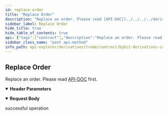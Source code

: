 ```yaml
---
id: replace-order
title: "Replace Order"
description: "Replace an order. Please read [API-DOC](../../../../derivatives/contract/replace-order#) first."
sidebar_label: Replace Order
hide_title: true
hide_table_of_contents: true
api: {"tags":["contract"],"description":"Replace an order. Please read [API-DOC](../../../../derivatives/contract/replace-order#) first.","operationId":"replace-order","parameters":[{"name":"apiKey","in":"header","description":"If not input, the default one will be used","required":false,"schema":{"type":"string"}},{"name":"secret","in":"header","description":"If not input, the default one will be used","required":false,"schema":{"type":"string"}}],"responses":{"200":{"description":"successful operation"}},"requestBody":{"content":{"application/json":{"schema":{"type":"object","properties":{"category":{"type":"string","enum":["linear","inverse","option"],"description":"Product type","default":"linear"},"symbol":{"type":"string","description":"Symbol name"},"orderId":{"type":"string","description":"Either orderId or orderLinkId is required"},"orderLinkId":{"type":"string","description":"Either orderId or orderLinkId is required"},"qty":{"type":"string","description":"Modify the order qty"},"price":{"type":"string","description":"Modify the order price","example":null},"iv":{"type":"string","description":"Modify option order iv","example":null},"triggerPrice":{"type":"string","description":"Modify StopOrder trigger price","example":null},"takeProfit":{"type":"string","description":"Modify take profit price","example":null},"stopLoss":{"type":"string","description":"Modify stop loss price","example":null},"triggerBy":{"type":"string","enum":["LastPrice","MarkPrice","IndexPrice"],"description":"Modify the type of trigger price","example":null},"tpTriggerBy":{"type":"string","enum":["LastPrice","MarkPrice","IndexPrice"],"description":"Modify trigger take profit price price type","example":null},"slTriggerBy":{"type":"string","enum":["LastPrice","MarkPrice","IndexPrice"],"description":"Modify trigger stop loss price price type","example":null}},"required":["symbol"]}}}},"method":"post","path":"/contract/v3/private/order/replace","servers":[{"url":"https://api-testnet.bybit.com","description":"Testnet server"}],"jsonRequestBodyExample":{"category":"linear","symbol":"string","orderId":"string","orderLinkId":"string","qty":"string","price":null,"iv":null,"triggerPrice":null,"takeProfit":null,"stopLoss":null,"triggerBy":null,"tpTriggerBy":null,"slTriggerBy":null},"info":{"description":"Collection of derivatives - contract v3 Restul API, which covers USDT Perpetual, USDC Perpetual, Inverse Perpetual, Inverse Future and Option.\n","version":"3.0.0","title":"Bybit derivatives contract explorer"},"postman":{"name":"Replace Order","description":{"content":"Replace an order. Please read [API-DOC](../../../../derivatives/contract/replace-order#) first.","type":"text/plain"},"url":{"path":["contract","v3","private","order","replace"],"host":["{{baseUrl}}"],"query":[],"variable":[]},"header":[{"disabled":false,"description":{"content":"If not input, the default one will be used","type":"text/plain"},"key":"apiKey","value":""},{"disabled":false,"description":{"content":"If not input, the default one will be used","type":"text/plain"},"key":"secret","value":""},{"key":"Content-Type","value":"application/json"}],"method":"POST","body":{"mode":"raw","raw":"\"\"","options":{"raw":{"language":"json"}}}}}
sidebar_class_name: "post api-method"
info_path: api-explorer/derivatives/trade/contract/bybit-derivatives-contract-explorer
---
```



## Replace Order



Replace an order. Please read [API-DOC](../../../../derivatives/contract/replace-order#) first.

<details style={{"marginBottom":"1rem"}} data-collapsed={false} open={true}><summary style={{}}><strong>Header Parameters</strong></summary><div><ul><ParamsItem className={"paramsItem"} param={{"name":"apiKey","in":"header","description":"If not input, the default one will be used","required":false,"schema":{"type":"string"}}}></ParamsItem><ParamsItem className={"paramsItem"} param={{"name":"secret","in":"header","description":"If not input, the default one will be used","required":false,"schema":{"type":"string"}}}></ParamsItem></ul></div></details><MimeTabs><TabItem label={"application/json"} value={"application/json-schema"}><details style={{}} data-collapsed={false} open={true}><summary style={{"textAlign":"left"}}><strong>Request Body</strong></summary><div style={{"textAlign":"left","marginLeft":"1rem"}}></div><ul style={{"marginLeft":"1rem"}}><SchemaItem collapsible={false} name={"category"} required={false} schemaDescription={"Product type"} schemaName={"string"} qualifierMessage={"**Possible values:** [`linear`, `inverse`, `option`]"} defaultValue={"linear"}></SchemaItem><SchemaItem collapsible={false} name={"symbol"} required={true} schemaDescription={"Symbol name"} schemaName={"string"} qualifierMessage={undefined} defaultValue={undefined}></SchemaItem><SchemaItem collapsible={false} name={"orderId"} required={false} schemaDescription={"Either orderId or orderLinkId is required"} schemaName={"string"} qualifierMessage={undefined} defaultValue={undefined}></SchemaItem><SchemaItem collapsible={false} name={"orderLinkId"} required={false} schemaDescription={"Either orderId or orderLinkId is required"} schemaName={"string"} qualifierMessage={undefined} defaultValue={undefined}></SchemaItem><SchemaItem collapsible={false} name={"qty"} required={false} schemaDescription={"Modify the order qty"} schemaName={"string"} qualifierMessage={undefined} defaultValue={undefined}></SchemaItem><SchemaItem collapsible={false} name={"price"} required={false} schemaDescription={"Modify the order price"} schemaName={"string"} qualifierMessage={undefined} defaultValue={undefined}></SchemaItem><SchemaItem collapsible={false} name={"iv"} required={false} schemaDescription={"Modify option order iv"} schemaName={"string"} qualifierMessage={undefined} defaultValue={undefined}></SchemaItem><SchemaItem collapsible={false} name={"triggerPrice"} required={false} schemaDescription={"Modify StopOrder trigger price"} schemaName={"string"} qualifierMessage={undefined} defaultValue={undefined}></SchemaItem><SchemaItem collapsible={false} name={"takeProfit"} required={false} schemaDescription={"Modify take profit price"} schemaName={"string"} qualifierMessage={undefined} defaultValue={undefined}></SchemaItem><SchemaItem collapsible={false} name={"stopLoss"} required={false} schemaDescription={"Modify stop loss price"} schemaName={"string"} qualifierMessage={undefined} defaultValue={undefined}></SchemaItem><SchemaItem collapsible={false} name={"triggerBy"} required={false} schemaDescription={"Modify the type of trigger price"} schemaName={"string"} qualifierMessage={"**Possible values:** [`LastPrice`, `MarkPrice`, `IndexPrice`]"} defaultValue={undefined}></SchemaItem><SchemaItem collapsible={false} name={"tpTriggerBy"} required={false} schemaDescription={"Modify trigger take profit price price type"} schemaName={"string"} qualifierMessage={"**Possible values:** [`LastPrice`, `MarkPrice`, `IndexPrice`]"} defaultValue={undefined}></SchemaItem><SchemaItem collapsible={false} name={"slTriggerBy"} required={false} schemaDescription={"Modify trigger stop loss price price type"} schemaName={"string"} qualifierMessage={"**Possible values:** [`LastPrice`, `MarkPrice`, `IndexPrice`]"} defaultValue={undefined}></SchemaItem></ul></details></TabItem></MimeTabs><div><ApiTabs><TabItem label={"200"} value={"200"}><div>

successful operation

</div><div></div></TabItem></ApiTabs></div>
      